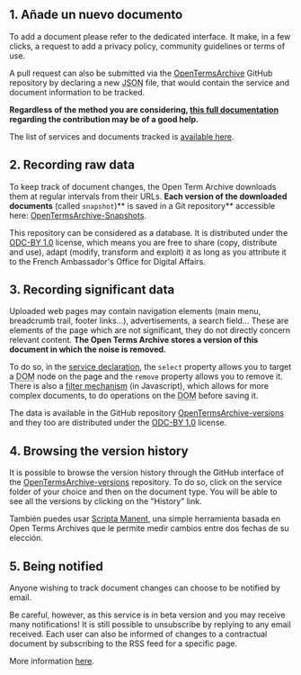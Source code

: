 ## 1. Añade un nuevo documento

To add a document please refer to the <Link href="/contribute">dedicated interface</Link>. It make, in a few clicks, a request to add a privacy policy, community guidelines or terms of use.

A pull request can also be submitted via the [OpenTermsArchive](https://github.com/ambanum/OpenTermsArchive) GitHub repository by declaring a new <abbr title="JavaScript Object Notation">JSON</abbr> file, that would contain the service and document information to be tracked.

**Regardless of the method you are considering, [this full documentation](https://github.com/ambanum/OpenTermsArchive/blob/master/CONTRIBUTING.md) regarding the contribution may be of a good help.**

The list of services and documents tracked is [available here](https://github.com/ambanum/OpenTermsArchive/tree/master/services).

## 2. Recording raw data

To keep track of document changes, the Open Term Archive downloads them at regular intervals from their URLs. **Each version of the downloaded documents** (called `snapshot`)** is saved in a Git repository** accessible here: [OpenTermsArchive-Snapshots](https://github.com/ambanum/OpenTermsArchive-snapshots).

This repository can be considered as a database. It is distributed under the [ODC-BY 1.0](https://opendatacommons.org/licenses/by/1-0/) license, which means you are free to share (copy, distribute and use), adapt (modify, transform and exploit) it as long as you attribute it to the French Ambassador's Office for Digital Affairs.

## 3. Recording significant data

Uploaded web pages may contain navigation elements (main menu, breadcrumb trail, footer links...), advertisements, a search field... These are elements of the page which are not significant, they do not directly concern relevant content. **The Open Terms Archive stores a version of this document in which the noise is removed.**

To do so, in the [service declaration](https://github.com/ambanum/OpenTermsArchive/blob/master/CONTRIBUTING.md#tracking-new-documents), the `select` property allows you to target a <abbr title="Document Object Model">DOM</abbr> node on the page and the `remove` property allows you to remove it. There is also a [filter mechanism](https://github.com/ambanum/OpenTermsArchive/blob/master/CONTRIBUTING.md#filter) (in Javascript), which allows for more complex documents, to do operations on the <abbr title="Document Object Model">DOM</abbr> before saving it.

The data is available in the GitHub repository [OpenTermsArchive-versions](https://github.com/ambanum/OpenTermsArchive-versions) and they too are distributed under the [ODC-BY 1.0](https://opendatacommons.org/licenses/by/1-0/) license.

## 4. Browsing the version history

It is possible to browse the version history through the GitHub interface of the [OpenTermsArchive-versions](https://github.com/ambanum/OpenTermsArchive-versions/) repository. To do so, click on the service folder of your choice and then on the document type. You will be able to see all the versions by clicking on the "History" link.

<!--- Add an animated GIF of the process -->

También puedes usar [Scripta Manent](https://disinfo.quaidorsay.fr/fr/open-terms-archive/scripta-manent), una simple herramienta basada en Open Terms Archives que le permite medir cambios entre dos fechas de su elección.

## 5. Being notified

Anyone wishing to track document changes can choose to be notified by email.

Be careful, however, as this service is in beta version and you may receive many notifications! It is still possible to unsubscribe by replying to any email received. Each user can also be informed of changes to a contractual document by subscribing to the RSS feed for a specific page.

More information [here](https://github.com/ambanum/OpenTermsArchive#be-notified).
